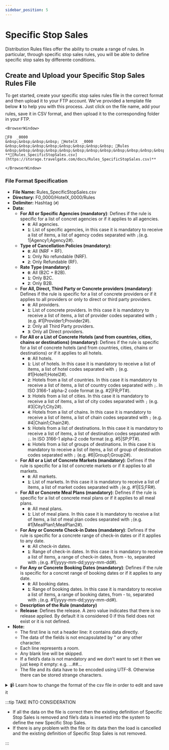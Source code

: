 ```yaml
---
sidebar_position: 5
---
```


# Specific Stop Sales

Distribution Rules files offer the ability to create a range of rules. In particular, through specific stop sales rules, you will be able to define specific stop sales by differente conditions. 


## Create and Upload your Specific Stop Sales Rules File

To get started, create your specific stop sales rules file in the correct format and then upload it to your FTP account. We've provided a template file below ⬇️ to help you with this process. Just click on the file name, add your rules, save it in CSV format, and then upload it to the corresponding folder in your FTP.


```mdx-code-block
<BrowserWindow>

📁F0  _0000  
&nbsp;&nbsp;&nbsp;&nbsp; 📁HotelX  _0000  
&nbsp;&nbsp;&nbsp;&nbsp;&nbsp;&nbsp;&nbsp;&nbsp; 📁Rules  
&nbsp;&nbsp;&nbsp;&nbsp;&nbsp;&nbsp;&nbsp;&nbsp;&nbsp;&nbsp;&nbsp;&nbsp; **📄[Rules_SpecificStopSales.csv](https://storage.travelgate.com/docs/Rules_SpecificStopSales.csv)**  

</BrowserWindow>
```


### File Format Specification

* **File Name:** Rules_SpecificStopSales.csv
* **Directory:** F0\_0000/HotelX\_0000/Rules
* **Delimiter:** Hashtag (`#`)
* **Data:**
   * **For All or Specific Agencies (mandatory)**: Defines if the rule is specific for a list of concret agencies or if it applies to all agencies.
      * **`0`**: All agencies.
      * **`1`**: List of specific agencies, in this case it is mandatory to receive a list of items, a list of agency codes separated with `;`(e.g. 1|Agency1;Agency2#).
   * **Type of Cancellation Policies (mandatory)**: 
      * **`0`**: All (NRF + RF).
      * **`1`**: Only No refundable (NRF).
      * **`2`**: Only Refundable (RF).
   * **Rate Type (mandatory)**: 
      * **`0`**: All (B2C + B2B).
      * **`1`**: Only B2C.
      * **`2`**: Only B2B.
   * **For All, Direct, Third Party or Concrete providers (mandatory)**: Defines if the rule is specific for a list of concrete providers or if it applies to all providers or only to direct or third party providers. 
      * **`0`**: All providers.
      * **`1`**: List of concrete providers. In this case it is mandatory to receive a list of items, a list of provider codes separated with `;`(e.g. #1|Provider1;Provider2#).
      * **`2`**: Only all Third Party providers.
      * **`3`**: Only all Direct providers.
   * **For All or a List of Concrete Hotels (and from countries, cities, chains or destinations) (mandatory)**: Defines if the rule is specific for a list of concrete hotels (and from countries, cities, chains or destinations) or if it applies to all hotels. 
      * **`0`**: All hotels.
      * **`1`**: List of hotels. In this case it is mandatory to receive a list of items, a list of hotel codes separated with `;` (e.g. #1|Hotel1;Hotel2#).
      * **`2`**: Hotels from a list of countries. In this case it is mandatory to receive a list of items, a list of country codes separated with `;`. In ISO 3166-1 alpha-2 code format (e.g. #2|FR;PT#).
      * **`3`**: Hotels from a list of cities. In this case it is mandatory to receive a list of items, a list of city codes separated with `;` (e.g. #3|City1;City2#).
      * **`4`**: Hotels from a list of chains. In this case it is mandatory to receive a list of items, a list of chain codes separated with `;` (e.g. #4|Chain1;Chain2#).
      * **`5`**: Hotels from a list of destinations. In this case it is mandatory to receive a list of items, a list of destination codes separated with `;`. In ISO 3166-1 alpha-2 code format (e.g. #5|SP;PT#).
      * **`6`**: Hotels from a list of groups of destinations. In this case it is mandatory to receive a list of items, a list of group of destination codes separated with `;` (e.g. #6|Group1;Group2#).
   * **For All or a List of Concrete Markets (mandatory)**: Defines if the rule is specific for a list of concrete markets or if it applies to all markets. 
      * **`0`**: All markets.
      * **`1`**: List of markets. In this case it is mandatory to receive a list of items, a list of market codes separated with `;`(e.g. #1|ES;FR#).
   * **For All or Concrete Meal Plans (mandatory)**: Defines if the rule is specific for a list of concrete meal plans or if it applies to all meal plans.
      * **`0`**: All meal plans.
      * **`1`**: List of meal plans. In this case it is mandatory to receive a list of items, a list of meal plan codes separated with `;`(e.g. #1|MealPlan1;MealPlan2#).
   * **For Any or Concrete Check-in Dates (mandatory)**: Defines if the rule is specific for a concrete range of check-in dates or if it applies to any date.
      * **`0`**: All check-in dates.
      * **`1`**: Range of check-in dates. In this case it is mandatory to receive a list of items, a range of check-in dates, from - to, separated with `;`(e.g. #1|yyyy-mm-dd;yyyy-mm-dd#).
   * **For Any or Concrete Booking Dates (mandatory)**: Defines if the rule is specific for a concret range of booking dates or if it applies to any date.
      * **`0`**: All booking dates.
      * **`1`**: Range of booking dates. In this case it is mandatory to receive a list of items, a range of booking dates, from - to, separated with `;`(e.g. #1|yyyy-mm-dd;yyyy-mm-dd#).
   * **Description of the Rule (mandatory)**
   * **Release**: Defines the release. A zero value indicates that there is no release applied. By default it is considered 0 if this field does not exist or it is not defined.
* **Note:**
   * The first line is not a header line: it contains data directly.
   * The data of the fields is not encapsulated by " or any other character.
   * Each line represents a room.
   * Any blank line will be skipped.
   * If a field’s data is not mandatory and we don’t want to set it then we just keep it empty: e.g. …##…
   * The file and its data have to be encoded using UTF-8. Otherwise there can be stored strange characters.

<details>
    <summary>📹 Learn how to change the format of the csv file in order to edit and save it</summary>
    <div>
        <div><iframe width="560" height="315" src="https://www.youtube.com/embed/XkOk3SkZ0Sg?si=TYhN1QfMwYE1fusw&amp;controls=0" title="YouTube video player" frameborder="0" allow="accelerometer; autoplay; clipboard-write; encrypted-media; gyroscope; picture-in-picture; web-share" allowfullscreen></iframe></div>
    </div>
</details>


:::tip TAKE INTO CONSIDERATION

* If all the data on the file is correct then the existing definition of Specific Stop Sales is removed and file’s data is inserted into the system to define the new Specific Stop Sales.
* If there is any problem with the file or its data then the load is cancelled and the existing definition of Specific Stop Sales is not removed.

:::